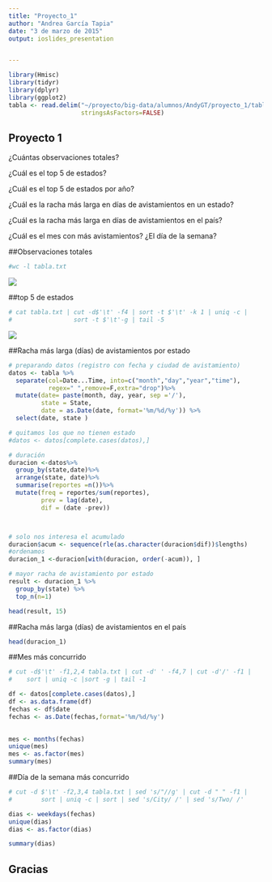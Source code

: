 ```yaml
---
title: "Proyecto_1"
author: "Andrea García Tapia"
date: "3 de marzo de 2015"
output: ioslides_presentation


---
```

```r
library(Hmisc)
library(tidyr)
library(dplyr)
library(ggplot2)
tabla <- read.delim("~/proyecto/big-data/alumnos/AndyGT/proyecto_1/tabla.txt", 
                    stringsAsFactors=FALSE)
```

## Proyecto 1


¿Cuántas observaciones totales?

¿Cuál es el top 5 de estados?

¿Cuál es el top 5 de estados por año?

¿Cuál es la racha más larga en días de avistamientos en un estado?

¿Cuál es la racha más larga en días de avistamientos en el país?

¿Cuál es el mes con más avistamientos? ¿El día de la semana?



##Observaciones totales


```r
#wc -l tabla.txt
```

![ ](~/proyecto/big-data/alumnos/AndyGT/proyecto_1/obs.png)

##top 5 de estados

```r
# cat tabla.txt | cut -d$'\t' -f4 | sort -t $'\t' -k 1 | uniq -c | 
#                 sort -t $'\t'-g | tail -5
```
![ ](~/proyecto/big-data/alumnos/AndyGT/proyecto_1/top5.png)



##Racha más larga (días) de avistamientos por estado
```r
# preparando datos (registro con fecha y ciudad de avistamiento)
datos <- tabla %>%
  separate(col=Date...Time, into=c("month","day","year","time"),
           regex=" ",remove=F,extra="drop")%>%
  mutate(date= paste(month, day, year, sep ='/'),
         state = State, 
         date = as.Date(date, format='%m/%d/%y')) %>%
  select(date, state )

# quitamos los que no tienen estado 
#datos <- datos[complete.cases(datos),]

# duración
duracion <-datos%>%
  group_by(state,date)%>%
  arrange(state, date)%>%
  summarise(reportes =n())%>%
  mutate(freq = reportes/sum(reportes), 
         prev = lag(date),
         dif = (date -prev))



# solo nos interesa el acumulado 
duracion$acum <- sequence(rle(as.character(duracion$dif))$lengths)
#ordenamos 
duracion_1 <-duracion[with(duracion, order(-acum)), ]

# mayor racha de avistamiento por estado
result <- duracion_1 %>%
  group_by(state) %>%
  top_n(n=1)

```

```r
head(result, 15)
```



##Racha más larga (días) de avistamientos en el país
```r
head(duracion_1)
```



##Mes  más concurrido  
```r
# cut -d$'\t' -f1,2,4 tabla.txt | cut -d' ' -f4,7 | cut -d'/' -f1 | 
#    sort | uniq -c |sort -g | tail -1

df <- datos[complete.cases(datos),]
df <- as.data.frame(df)
fechas <- df$date
fechas <- as.Date(fechas,format='%m/%d/%y')

  
mes <- months(fechas)
unique(mes)
mes <- as.factor(mes)
summary(mes)
```




##Día de la semana más concurrido 

```r
# cut -d $'\t' -f2,3,4 tabla.txt | sed 's/"//g' | cut -d " " -f1 | 
#        sort | uniq -c | sort | sed 's/City/ /' | sed 's/Two/ /'
```


```r
dias <- weekdays(fechas)
unique(dias)
dias <- as.factor(dias)

```
 
```r
summary(dias)
```

## Gracias







